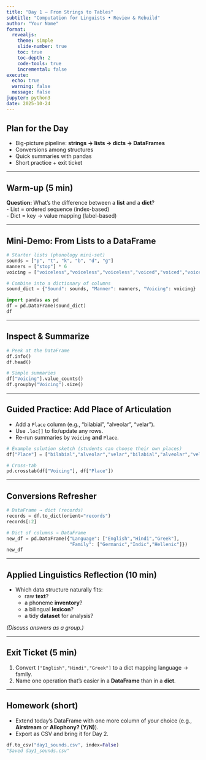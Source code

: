 ```yaml
---
title: "Day 1 — From Strings to Tables"
subtitle: "Computation for Linguists • Review & Rebuild"
author: "Your Name"
format:
  revealjs:
    theme: simple
    slide-number: true
    toc: true
    toc-depth: 2
    code-tools: true
    incremental: false
execute:
  echo: true
  warning: false
  message: false
jupyter: python3
date: 2025-10-24
---
```


## Plan for the Day

- Big-picture pipeline: **strings → lists → dicts → DataFrames**
- Conversions among structures
- Quick summaries with pandas
- Short practice + exit ticket

---

## Warm-up (5 min)

**Question:** What's the difference between a **list** and a **dict**?  
- List = ordered sequence (index-based)  
- Dict = key → value mapping (label-based)

---

## Mini-Demo: From Lists to a DataFrame

```python
# Starter lists (phonology mini-set)
sounds = ["p", "t", "k", "b", "d", "g"]
manners = ["stop"] * 6
voicing = ["voiceless","voiceless","voiceless","voiced","voiced","voiced"]

# Combine into a dictionary of columns
sound_dict = {"Sound": sounds, "Manner": manners, "Voicing": voicing}

import pandas as pd
df = pd.DataFrame(sound_dict)
df
```

---

## Inspect & Summarize

```python
# Peek at the DataFrame
df.info()
df.head()
```

```python
# Simple summaries
df["Voicing"].value_counts()
df.groupby("Voicing").size()
```

---

## Guided Practice: Add Place of Articulation

- Add a `Place` column (e.g., "bilabial", "alveolar", "velar").  
- Use `.loc[]` to fix/update any rows.  
- Re-run summaries by `Voicing` **and** `Place`.

```python
# Example solution sketch (students can choose their own places)
df["Place"] = ["bilabial","alveolar","velar","bilabial","alveolar","velar"]

# Cross-tab
pd.crosstab(df["Voicing"], df["Place"])
```

---

## Conversions Refresher

```python
# DataFrame → dict (records)
records = df.to_dict(orient="records")
records[:2]
```

```python
# Dict of columns → DataFrame
new_df = pd.DataFrame({"Language": ["English","Hindi","Greek"],
                       "Family": ["Germanic","Indic","Hellenic"]})
new_df
```

---

## Applied Linguistics Reflection (10 min)

- Which data structure naturally fits:
  - raw **text**?
  - a phoneme **inventory**?
  - a bilingual **lexicon**?
  - a tidy **dataset** for analysis?

*(Discuss answers as a group.)*

---

## Exit Ticket (5 min)

1. Convert `["English","Hindi","Greek"]` to a dict mapping language → family.  
2. Name one operation that’s easier in a **DataFrame** than in a **dict**.

---

## Homework (short)

- Extend today's DataFrame with one more column of your choice (e.g., **Airstream** or **Allophony? (Y/N)**).  
- Export as CSV and bring it for Day 2.

```python
df.to_csv("day1_sounds.csv", index=False)
"Saved day1_sounds.csv"
```
